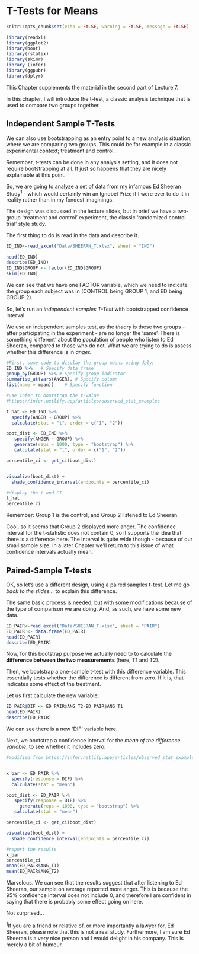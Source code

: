# T-Tests for Means {#t-test}

```r
knitr::opts_chunk$set(echo = FALSE, warning = FALSE, message = FALSE)
```

```r
library(readxl)
library(ggplot2)
library(boot)
library(rstatix)
library(skimr)
library (infer)
library(ggpubr)
library(dplyr)

```

This Chapter supplements the material in the second part of Lecture 7.

In this chapter, I will introduce the t-test, a classic analysis technique that is used to compare two groups together.

## Independent Sample T-Tests

We can also use bootstrapping as an entry point to a new analysis situation, where we are comparing two groups. This could be for example in a classic experimental context; treatment and control.

Remember, t-tests can be done in any analysis setting, and it does not require bootstrapping at all. It just so happens that they are nicely explainable at this point.

So, we are going to analyze a set of data from my infamous Ed Sheeran Study^1^ - which would certainly win an Ignobel Prize if I were ever to do it in reality rather than in my fondest imaginings.

The design was discussed in the lecture slides, but in brief we have a two-group 'treatment and control' experiment, the classic 'randomized control trial' style study.

The first thing to do is read in the data and describe it.

```r
ED_IND<-read_excel("Data/SHEERAN_T.xlsx", sheet = "IND")
```

```r
head(ED_IND)
describe(ED_IND)
ED_IND$GROUP <- factor(ED_IND$GROUP)
skim(ED_IND)
```

We can see that we have one FACTOR variable, which we need to indicate the group each subject was in (CONTROL being GROUP 1, and ED being GROUP 2).

So, let's run an *independent samples T-Test* with bootstrapped confidence interval.

We use an independent samples test, as the *theory* is these two groups - after participating in the experiment - are no longer the 'same'. There is something 'different' about the population of people who listen to Ed Sheeran, compared to those who do not. What we are trying to do is assess whether this difference is in *anger.*

```r

#First, some code to display the group means using dplyr
ED_IND %>%   # Specify data frame
group_by(GROUP) %>% # Specify group indicator
summarise_at(vars(ANGER), # Specify column
list(name = mean))    # Specify function

#use infer to bootstrap the t-value
#https://infer.netlify.app/articles/observed_stat_examples

t_hat <- ED_IND %>%
  specify(ANGER ~ GROUP) %>%
  calculate(stat = "t", order = c("1", "2"))

boot_dist <- ED_IND %>%
   specify(ANGER ~ GROUP) %>%
   generate(reps = 1000, type = "bootstrap") %>%
   calculate(stat = "t", order = c("1", "2"))

percentile_ci <- get_ci(boot_dist)


visualize(boot_dist) +
  shade_confidence_interval(endpoints = percentile_ci)

#display the t and CI
t_hat
percentile_ci

```

Remember: Group 1 is the control, and Group 2 listened to Ed Sheeran.

Cool, so it seems that Group 2 displayed more anger. The confidence interval for the t-statistic does not contain 0, so it supports the idea that there is a difference here. The interval is quite wide though - because of our small sample size. In a later Chapter we'll return to this issue of what confidence intervals actually mean.

## Paired-Sample T-tests

OK, so let's use a different design, using a paired samples t-test. Let me go *back to the slides...* to explain this difference.

The same basic process is needed, but with some modifications because of the type of comparison we are doing. And, as such, we have some new data.

```r
ED_PAIR<-read_excel("Data/SHEERAN_T.xlsx", sheet = "PAIR")
ED_PAIR <- data.frame(ED_PAIR)
head(ED_PAIR)
describe(ED_PAIR)
```

Now, for this bootstrap purpose we actually need to to calculate the **difference between the two measurements** (here, T1 and T2).

Then, we bootstrap a one-sample t-test with this difference variable. This essentially tests whether the difference is different from zero. If it is, that indicates some effect of the treatment.

Let us first calculate the new variable:

```r
ED_PAIR$DIF <- ED_PAIR$ANG_T2-ED_PAIR$ANG_T1
head(ED_PAIR)
describe(ED_PAIR)
```

We can see there is a new 'DIF' variable here.

Next, we bootstrap a confidence interval for the *mean of the difference variable*, to see whether it includes zero:

```r
#modified from https://infer.netlify.app/articles/observed_stat_examples.html


x_bar <- ED_PAIR %>% 
  specify(response = DIF) %>%
  calculate(stat = "mean")

boot_dist <- ED_PAIR %>%
   specify(response = DIF) %>%
     generate(reps = 1000, type = "bootstrap") %>%
   calculate(stat = "mean")

percentile_ci <- get_ci(boot_dist)

visualize(boot_dist) +
  shade_confidence_interval(endpoints = percentile_ci)

#report the results
x_bar
percentile_ci
mean(ED_PAIR$ANG_T1)
mean(ED_PAIR$ANG_T2)


```

Marvelous. We can see that the results suggest that after listening to Ed Sheeran, our sample on average reported more anger. This is because the 95% confidence interval does not include 0, and therefore I am confident in saying that there is probably some effect going on here.

Not surprised...

^1^If you are a friend or relative of, or more importantly a lawyer for, Ed Sheeran, please note that this is not a real study. Furthermore, I am sure Ed Sheeran is a very nice person and I would delight in his company. This is merely a bit of humour.
